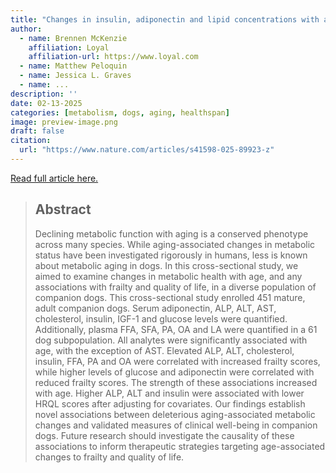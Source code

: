 ```yaml
---
title: "Changes in insulin, adiponectin and lipid concentrations with age are associated with frailty and reduced quality of life in dogs"
author:
  - name: Brennen McKenzie
    affiliation: Loyal
    affiliation-url: https://www.loyal.com
  - name: Matthew Peloquin
  - name: Jessica L. Graves
  - name: ...
description: ''
date: 02-13-2025
categories: [metabolism, dogs, aging, healthspan]
image: preview-image.png
draft: false
citation: 
  url: "https://www.nature.com/articles/s41598-025-89923-z"
---
```


[Read full article here.](https://www.nature.com/articles/s41598-025-89923-z)

> ## Abstract
>
> Declining metabolic function with aging is a conserved phenotype across many species. While aging-associated changes in metabolic status have been investigated rigorously in humans, less is known about metabolic aging in dogs. In this cross-sectional study, we aimed to examine changes in metabolic health with age, and any associations with frailty and quality of life, in a diverse population of companion dogs. This cross-sectional study enrolled 451 mature, adult companion dogs. Serum adiponectin, ALP, ALT, AST, cholesterol, insulin, IGF-1 and glucose levels were quantified. Additionally, plasma FFA, SFA, PA, OA and LA were quantified in a 61 dog subpopulation. All analytes were significantly associated with age, with the exception of AST. Elevated ALP, ALT, cholesterol, insulin, FFA, PA and OA were correlated with increased frailty scores, while higher levels of glucose and adiponectin were correlated with reduced frailty scores. The strength of these associations increased with age. Higher ALP, ALT and insulin were associated with lower HRQL scores after adjusting for covariates. Our findings establish novel associations between deleterious aging-associated metabolic changes and validated measures of clinical well-being in companion dogs. Future research should investigate the causality of these associations to inform therapeutic strategies targeting age-associated changes to frailty and quality of life.
